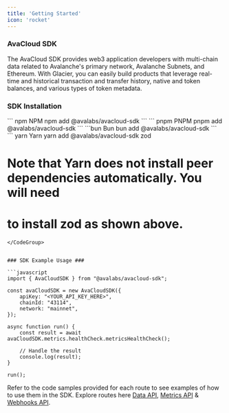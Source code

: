 ```yaml
---
title: 'Getting Started'
icon: 'rocket'
---
```


### AvaCloud SDK ###
The AvaCloud SDK provides web3 application developers with multi-chain data related to Avalanche's primary network, Avalanche Subnets, and Ethereum. With Glacier, you can easily build products that leverage real-time and historical transaction and transfer history, native and token balances, and various types of token metadata.

### SDK Installation ###
<CodeGroup>
``` npm NPM
npm add @avalabs/avacloud-sdk
```
``` pnpm PNPM
pnpm add @avalabs/avacloud-sdk
```
```bun Bun
bun add @avalabs/avacloud-sdk
```
``` yarn Yarn
yarn add @avalabs/avacloud-sdk zod

# Note that Yarn does not install peer dependencies automatically. You will need
# to install zod as shown above.
```
</CodeGroup>


### SDK Example Usage ###

```javascript
import { AvaCloudSDK } from "@avalabs/avacloud-sdk";

const avaCloudSDK = new AvaCloudSDK({
    apiKey: "<YOUR_API_KEY_HERE>",
    chainId: "43114",
    network: "mainnet",
});

async function run() {
    const result = await avaCloudSDK.metrics.healthCheck.metricsHealthCheck();

    // Handle the result
    console.log(result);
}

run();

```

Refer to the code samples provided for each route to see examples of how to use them in the SDK. Explore routes here [Data API](/data-api/health-check/get-the-health-of-the-service), 
[Metrics API](/metrics-api/health-check/get-the-health-of-the-service) & [Webhooks API](/webhooks-api/webhooks/list-webhooks).